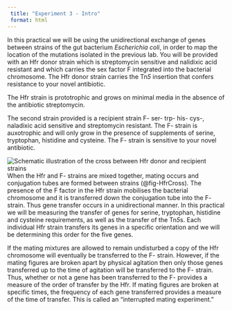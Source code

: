 ```yaml
---
 title: "Experiment 3 - Intro"
 format: html
---
```


In this practical we will be using the unidirectional exchange of genes between strains of the gut bacterium *Escherichia coli*, in order to map the location of the mutations isolated in the previous lab. You will be provided with an Hfr donor strain which is streptomycin sensitive and nalidixic acid resistant and which carries the sex factor F integrated into the bacterial chromosome. The Hfr donor strain carries the Tn*5* insertion that confers resistance to your novel antibiotic.

The Hfr strain is prototrophic and grows on minimal media in the absence of the antibiotic streptomycin. 

The second strain provided is a recipient strain F- ser- trp- his- cys-, naladixic acid sensitive and streptomycin resistant. The F- strain is auxotrophic and will only grow in the presence of supplements of serine, tryptophan, histidine and cysteine. The F- strain is sensitive to your novel antibiotic.

![Schematic illustration of the cross between Hfr donor and recipient strains](images/HfrCross.png){#fig-HfrCross}
When the Hfr and F- strains are mixed together, mating occurs and conjugation tubes are formed between strains (@fig-HfrCross). The presence of the F factor in the Hfr strain mobilises the bacterial chromosome and it is transferred down the conjugation tube into the F- strain. Thus gene transfer occurs in a unidirectional manner. In this practical we will be measuring the transfer of genes for serine, tryptophan, histidine and cysteine requirements, as well as the transfer of the Tn*5*s. Each individual Hfr strain transfers its genes in a specific orientation and we will be determining this order for the five genes.

If the mating mixtures are allowed to remain undisturbed a copy of the Hfr chromosome will eventually be transferred to the F- strain. However, if the mating figures are broken apart by physical agitation then only those genes transferred up to the time of agitation will be transferred to the F- strain. Thus, whether or not a gene has been transferred to the F- provides a measure of the order of transfer by the Hfr. If mating figures are broken at specific times, the frequency of each gene transferred provides a measure of the time of transfer. This is called an “interrupted mating experiment.”